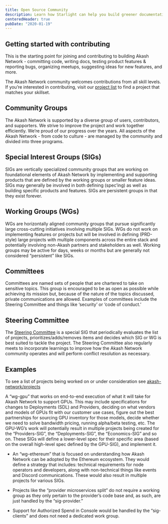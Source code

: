 ```yaml
---
title: Open Source Community
description: Learn how Starlight can help you build greener documentation sites and reduce your carbon footprint.
centeredHeader: true
pubDate: "2020-01-19"
---
```


<Welcome />

## Getting started with contributing

This is the starting point for joining and contributing to building Akash Network - committing code, writing docs, testing product features & reporting bugs, organizing meetups, suggesting ideas for new features, and more.

The Akash Network community welcomes contributions from all skill levels. If you’re interested in contributing, visit our [project list](https://github.com/orgs/akash-network/projects) to find a project that matches your skillset.

## Community Groups

The Akash Network is supported by a diverse group of users, contributors, and supporters. We strive to improve the project and work together efficiently. We’re proud of our progress over the years. All aspects of the Akash Network - from code to culture - are managed by the community and divided into three programs.

## Special Interest Groups (SIGs)

SIGs are vertically specialized community groups that are working on foundational elements of Akash Network by implementing and supporting products that are defined by the working groups or smaller feature ideas. SIGs may generally be involved in both defining (spec’ing) as well as building specific products and features. SIGs are persistent groups in that they exist forever.

## Working Groups (WGs)

WGs are horizontally aligned community groups that pursue significantly large cross-cutting initiatives involving multiple SIGs. WGs do not work on implementing features or projects but will be involved in defining (PRD-style) large projects with multiple components across the entire stack and potentially involving non-Akash partners and stakeholders as well. Working groups may be active for days, weeks or months but are generally not considered “persistent” like SIGs.

## Committees

Committees are named sets of people that are chartered to take on sensitive topics. This group is encouraged to be as open as possible while achieving its mission but, because of the nature of the topics discussed, private communications are allowed. Examples of committees include the Steering Committee and things like ‘security’ or ‘code of conduct.’

## Steering Committee

The [Steering Committee](/current-groups/steering-committee/steering-committee/) is a special SIG that periodically evaluates the list of projects, prioritizes/adds/removes items and decides which SIG or WG is best suited to tackle the project. The Steering Committee also regularly meets to incorporate learnings to improve how the Akash Network community operates and will perform conflict resolution as necessary.

## Examples

To see a list of projects being worked on or under consideration see [akash-network/projects](https://github.com/orgs/akash-network/projects)

A “wg-gpu” that works on end-to-end execution of what it will take for Akash Network to support GPUs. This may include specifications for changes to Deployments (SDL) and Providers, deciding on what vendors and models of GPUs fit with our customer use cases, figure out the best partnerships for sourcing GPU inventory for those models, decide whether we need to solve bandwidth pricing, running alpha/beta testing, etc. The GPU-WG’s work will potentially result in multiple projects being created for the “Providers-SIG”, the “Deployments-SIG”, the “Economics-SIG” and so on. These SIGs will define a lower-level spec for their specific area (based on the overall high-level spec defined by the GPU-SIG), and implement it.

- An “wg-ethereum” that is focused on understanding how Akash Network can be adopted by the Ethereum ecosystem. They would define a strategy that includes: technical requirements for node operators and developers, along with non-technical things like events and Discord communications. These would also result in multiple projects for various SIGs.

- Projects like the “provider microservices split” do not require a working group as they only pertain to the provider’s code base and, as such, are just handled by the “sig-provider.”

- Support for Authorized Spend in Console would be handled by the “sig-clients” and does not need a dedicated work group.
